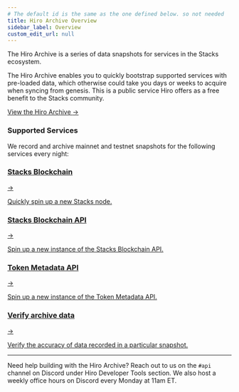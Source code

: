 ```yaml
---
# The default id is the same as the one defined below. so not needed
title: Hiro Archive Overview
sidebar_label: Overview
custom_edit_url: null
---
```



<p class="p-3 rounded-lg bg-neutral-100 text-neutral-500 dark:bg-neutral-800 dark:text-neutral-400">The Hiro Archive is a series of data snapshots for services in the Stacks ecosystem.</p>

<div class="mb-10"></div>

The Hiro Archive enables you to quickly bootstrap supported services with pre-loaded data, which otherwise could take you days or weeks to acquire when syncing from genesis. This is a public service Hiro offers as a free benefit to the Stacks community.

<div class="flex justify-start my-8">
  <a href="https://archive.hiro.so/" class="pr-3" target='_blank'>
    View the Hiro Archive <span classNam="ml-1 no-underline">→</span>
  </a>
</div>

### Supported Services

We record and archive mainnet and testnet snapshots for the following services every night:

<div class="subSections my-8">
  <a href="/hiro-archive/guides/use-stacks-blockchain-archive">
    <div class="subSectionTitle"><h3>Stacks Blockchain</h3><span>→</span></div>
    <p>Quickly spin up a new Stacks node.</p>
  </a>
  <a href="/hiro-archive/guides/use-stacks-blockchain-api-archive">
    <div class="subSectionTitle"><h3>Stacks Blockchain API</h3><span>→</span></div>
    <p>Spin up a new instance of the Stacks Blockchain API.</p>
  </a>
</div>

<div class="subSections my-8">
  <a href="/hiro-archive/guides/use-token-metadata-api-archive">
    <div class="subSectionTitle"><h3>Token Metadata API</h3><span>→</span></div>
    <p>Spin up a new instance of the Token Metadata API.</p>
  </a>
  <a href="/hiro-archive/guides/verify-archive-data">
    <div class="subSectionTitle"><h3>Verify archive data</h3><span>→</span></div>
    <p>Verify the accuracy of data recorded in a particular snapshot.</p>
  </a>
</div>

---

Need help building with the Hiro Archive? Reach out to us on the `#api` channel on Discord under Hiro Developer Tools section. We also host a weekly office hours on Discord every Monday at 11am ET.